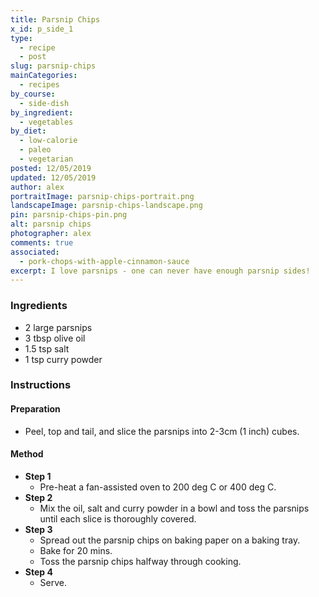 ```yaml
---
title: Parsnip Chips
x_id: p_side_1
type:
  - recipe
  - post
slug: parsnip-chips
mainCategories: 
  - recipes
by_course:
  - side-dish
by_ingredient:
  - vegetables
by_diet:
  - low-calorie
  - paleo
  - vegetarian
posted: 12/05/2019
updated: 12/05/2019
author: alex
portraitImage: parsnip-chips-portrait.png
landscapeImage: parsnip-chips-landscape.png
pin: parsnip-chips-pin.png
alt: parsnip chips
photographer: alex
comments: true
associated:
  - pork-chops-with-apple-cinnamon-sauce
excerpt: I love parsnips - one can never have enough parsnip sides!
---
```


<Ingredients>

### Ingredients
    
  - 2 large parsnips
  - 3 tbsp olive oil
  - 1.5 tsp salt
  - 1 tsp curry powder

</Ingredients>

<Instructions>

### Instructions

#### Preparation

  - Peel, top and tail, and slice the parsnips into 2-3cm (1 inch) cubes.

#### Method

  - **Step 1**
    - Pre-heat a fan-assisted oven to 200 deg C or 400 deg C.
  - **Step 2**
    - Mix the oil, salt and curry powder in a bowl and toss the parsnips until each slice is thoroughly covered.
  - **Step 3**
    - Spread out the parsnip chips on baking paper on a baking tray.
    - Bake for 20 mins.
    - Toss the parsnip chips halfway through cooking.
  - **Step 4**
    - Serve.

</Instructions>



